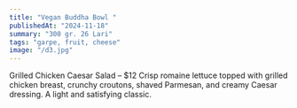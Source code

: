 ```yaml
---
title: "Vegan Buddha Bowl "
publishedAt: "2024-11-18"
summary: "300 gr. 26 Lari"
tags: "garpe, fruit, cheese"
image: "/d3.jpg"
---
```





Grilled Chicken Caesar Salad – $12 Crisp romaine lettuce topped with grilled chicken breast, crunchy croutons, shaved Parmesan, and creamy Caesar dressing. A light and satisfying classic.